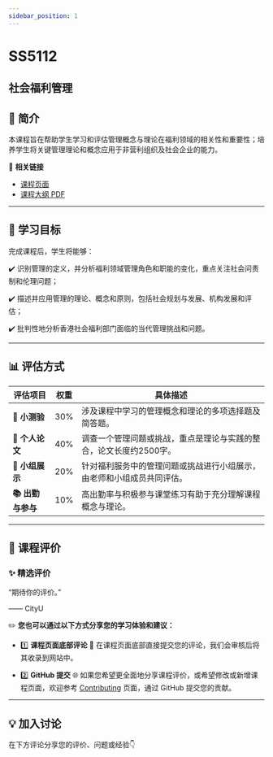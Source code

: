 ```yaml
---
sidebar_position: 1
---
```


# SS5112
## 社会福利管理

## **📘 简介**
本课程旨在帮助学生学习和评估管理概念与理论在福利领域的相关性和重要性；培养学生将关键管理理论和概念应用于非营利组织及社会企业的能力。

🔗 **相关链接**
- [课程页面](https://www.cityu.edu.hk/catalogue/pg/202425/course/SS5112.htm)
- [课程大纲 PDF](https://www.cityu.edu.hk/catalogue/pg/202425/course/SS5112.pdf)

---

## **🎯 学习目标**

完成课程后，学生将能够：

✔️ 识别管理的定义，并分析福利领域管理角色和职能的变化，重点关注社会问责制和伦理问题；

✔️ 描述并应用管理的理论、概念和原则，包括社会规划与发展、机构发展和评估；

✔️ 批判性地分析香港社会福利部门面临的当代管理挑战和问题。

---

## **📊 评估方式**

| **评估项目**              | **权重** | **具体描述**                                                                                       |
|-------------------------|---------|---------------------------------------------------------------------------------------------------|
| **📝 小测验**           | 30%     | 涉及课程中学习的管理概念和理论的多项选择题及简答题。                                                       |
| **📄 个人论文**           | 40%     | 调查一个管理问题或挑战，重点是理论与实践的整合，论文长度约2500字。                                           |
| **🎤 小组展示**           | 20%     | 针对福利服务中的管理问题或挑战进行小组展示，由老师和小组成员共同评估。                                           |
| **📚 出勤与参与**          | 10%     | 高出勤率与积极参与课堂练习有助于充分理解课程概念与理论。                                                       |

---

## **💬 课程评价**

### ✨ **精选评价**
<div className={commentStyles.commentBox}>
    <p className={commentStyles.commentText}>
        “期待你的评价。”
    </p>
    <p className={commentStyles.commentAuthor}>—— CityU</p>
</div>

✏️ **您也可以通过以下方式分享您的学习体验和建议：**

- 1️⃣ **课程页面底部评论**
💬 在课程页面底部直接提交您的评论，我们会审核后将其收录到网站中。

- 2️⃣ **GitHub 提交**
🌐 如果您希望更全面地分享课程评价，或希望修改或新增课程页面，欢迎参考 [Contributing](https://penjc.github.io/CityU/contributing) 页面，通过 GitHub 提交您的贡献。

---

## **💡 加入讨论**

在下方评论分享您的评价、问题或经验👇
<Utterances />
